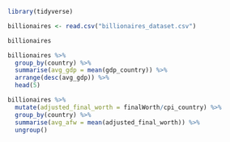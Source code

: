 ```r
library(tidyverse)
```

```r
billionaires <- read.csv("billionaires_dataset.csv")

billionaires
```

```r
billionaires %>% 
  group_by(country) %>% 
  summarise(avg_gdp = mean(gdp_country)) %>% 
  arrange(desc(avg_gdp)) %>% 
  head(5)
```

```r
billionaires %>% 
  mutate(adjusted_final_worth = finalWorth/cpi_country) %>% 
  group_by(country) %>% 
  summarise(avg_afw = mean(adjusted_final_worth)) %>% 
  ungroup()
```




